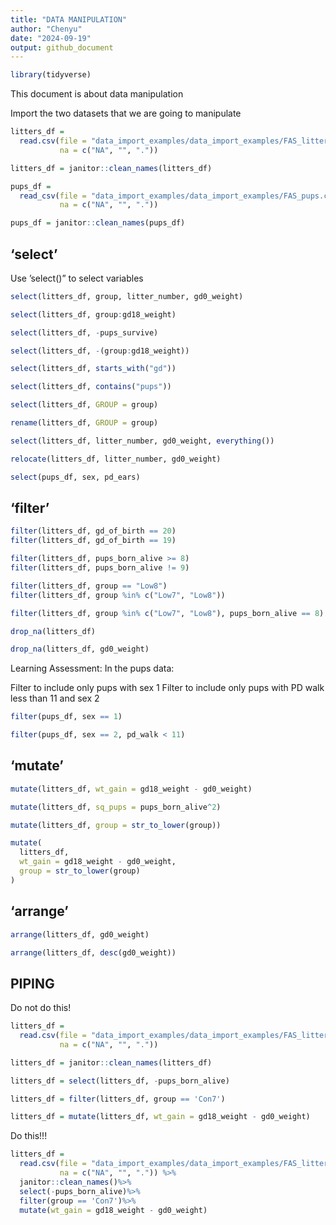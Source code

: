 ```yaml
---
title: "DATA MANIPULATION"
author: "Chenyu"
date: "2024-09-19"
output: github_document
---
```


```r
library(tidyverse)
```

This document is about data manipulation

Import the two datasets that we are going to manipulate

```r
litters_df = 
  read.csv(file = "data_import_examples/data_import_examples/FAS_litters.csv",
           na = c("NA", "", "."))

litters_df = janitor::clean_names(litters_df)

pups_df = 
  read_csv(file = "data_import_examples/data_import_examples/FAS_pups.csv",
           na = c("NA", "", "."))

pups_df = janitor::clean_names(pups_df)
```

## 'select'

Use 'select()" to select variables

```r
select(litters_df, group, litter_number, gd0_weight)
```

```r
select(litters_df, group:gd18_weight)
```

```r
select(litters_df, -pups_survive)
```

```r
select(litters_df, -(group:gd18_weight))
```

```r
select(litters_df, starts_with("gd"))

select(litters_df, contains("pups"))
```

```r
select(litters_df, GROUP = group)

rename(litters_df, GROUP = group)

select(litters_df, litter_number, gd0_weight, everything())

relocate(litters_df, litter_number, gd0_weight)
```

```r
select(pups_df, sex, pd_ears)
```


## 'filter'

```r
filter(litters_df, gd_of_birth == 20)
filter(litters_df, gd_of_birth == 19)
```

```r
filter(litters_df, pups_born_alive >= 8)
filter(litters_df, pups_born_alive != 9)
```

```r
filter(litters_df, group == "Low8")
filter(litters_df, group %in% c("Low7", "Low8"))
```

```r
filter(litters_df, group %in% c("Low7", "Low8"), pups_born_alive == 8)
```

```r
drop_na(litters_df)

drop_na(litters_df, gd0_weight)
```

Learning Assessment: In the pups data:

Filter to include only pups with sex 1
Filter to include only pups with PD walk less than 11 and sex 2

```r
filter(pups_df, sex == 1)

filter(pups_df, sex == 2, pd_walk < 11)
```


## 'mutate'

```r
mutate(litters_df, wt_gain = gd18_weight - gd0_weight)

mutate(litters_df, sq_pups = pups_born_alive^2)

mutate(litters_df, group = str_to_lower(group))

mutate(
  litters_df,
  wt_gain = gd18_weight - gd0_weight,
  group = str_to_lower(group)
)
```



## 'arrange'

```r
arrange(litters_df, gd0_weight)

arrange(litters_df, desc(gd0_weight))
```


## PIPING

Do not do this!
```r
litters_df = 
  read.csv(file = "data_import_examples/data_import_examples/FAS_litters.csv",
           na = c("NA", "", "."))

litters_df = janitor::clean_names(litters_df)

litters_df = select(litters_df, -pups_born_alive)

litters_df = filter(litters_df, group == 'Con7')

litters_df = mutate(litters_df, wt_gain = gd18_weight - gd0_weight)
```

Do this!!!
```r
litters_df = 
  read.csv(file = "data_import_examples/data_import_examples/FAS_litters.csv",
           na = c("NA", "", ".")) %>% 
  janitor::clean_names()%>%
  select(-pups_born_alive)%>%
  filter(group == 'Con7')%>%
  mutate(wt_gain = gd18_weight - gd0_weight)
```

